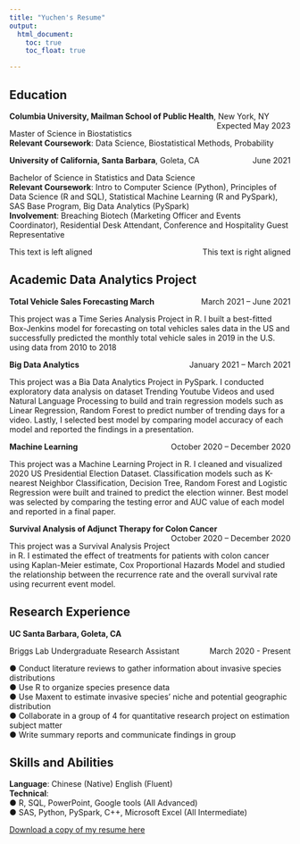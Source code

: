 ```yaml
---
title: "Yuchen's Resume"
output: 
  html_document:
    toc: true
    toc_float: true

---
```


## Education

<p style="text-align:left;">
    **Columbia University, Mailman School of Public Health**, New York, NY 
    <span style="float:right;">
        Expected May 2023  
    </span>
</p>
Master of Science in Biostatistics         
**Relevant Coursework**: Data Science, Biostatistical Methods, Probability    


<p style="text-align:left;">
    **University of California, Santa Barbara**, Goleta, CA 
    <span style="float:right;">
        June 2021  
    </span> 
</p>
Bachelor of Science in Statistics and Data Science    
**Relevant Coursework**: Intro to Computer Science (Python), Principles of Data Science (R and SQL), Statistical Machine Learning (R and PySpark), SAS Base Program, Big Data Analytics (PySpark)    
**Involvement**: Breaching Biotech (Marketing Officer and Events Coordinator), Residential Desk Attendant, Conference and Hospitality Guest Representative

<p style="text-align:left;">
    This text is left aligned
    <span style="float:right;">
        This text is right aligned
    </span>
</p>

## Academic Data Analytics Project
<p style="text-align:left;">
    **Total Vehicle Sales Forecasting March**
    <span style="float:right;">
        March 2021 – June 2021
    </span>
</p>
This project was a Time Series Analysis Project in R. I built a best-fitted Box-Jenkins model for forecasting on total vehicles sales data in the US and successfully predicted the monthly total vehicle sales in 2019 in the U.S. using data from 2010 to 2018

<p style="text-align:left;">
    **Big Data Analytics** 
    <span style="float:right;">
        January 2021 – March 2021
    </span>
</p>
This project was a Bia Data Analytics Project in PySpark. I conducted exploratory data analysis on dataset Trending Youtube Videos and used Natural Language Processing to build and train regression models such as Linear Regression, Random Forest to predict number of trending days for a video. Lastly, I selected best model by comparing model accuracy of each model and reported the findings in a presentation.

<p style="text-align:left;">
    **Machine Learning** 
    <span style="float:right;">
        October 2020 – December 2020
    </span>
</p>
This project was a Machine Learning Project in R. I cleaned and visualized 2020 US Presidential Election Dataset. Classification models such as K-nearest Neighbor Classification, Decision Tree, Random Forest and Logistic Regression were built and trained to predict the election winner. Best model was selected by comparing the testing error and AUC value of each model and reported in a final paper.

<p style="text-align:left;">
    **Survival Analysis of Adjunct Therapy for Colon Cancer** 
    <span style="float:right;">
        October 2020 – December 2020
    </span>
</p>
This project was a Survival Analysis Project in R. I estimated the effect of treatments for patients with colon cancer using Kaplan-Meier estimate, Cox Proportional Hazards Model and studied the relationship between the recurrence rate and the overall survival rate using recurrent event model.

## Research Experience
**UC Santa Barbara, Goleta, CA**
<p style="text-align:left;">
    Briggs Lab Undergraduate Research Assistant
    <span style="float:right;">
        March 2020 - Present 
    </span>
</p>
● Conduct literature reviews to gather information about invasive species distributions   
● Use R to organize species presence data   
● Use Maxent to estimate invasive species' niche and potential geographic distribution   
● Collaborate in a group of 4 for quantitative research project on estimation subject matter     
● Write summary reports and communicate findings in group

## Skills and Abilities
**Language**: Chinese (Native) English (Fluent)    
**Technical**:   
● R, SQL, PowerPoint, Google tools (All Advanced)  
● SAS, Python, PySpark, C++, Microsoft Excel (All Intermediate)  

<a href="Yuchen Zheng Resume .pdf" download="Yuchen Zheng Resume">Download a copy of my resume here</a>

